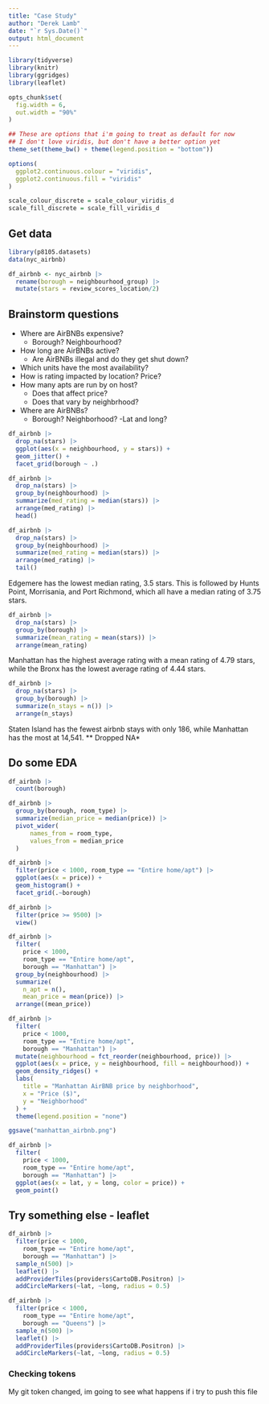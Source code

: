 ```yaml
---
title: "Case Study"
author: "Derek Lamb"
date: "`r Sys.Date()`"
output: html_document
---
```

```r
library(tidyverse)
library(knitr)
library(ggridges)
library(leaflet)

opts_chunk$set(
  fig.width = 6,
  out.width = "90%"
)

## These are options that i'm going to treat as default for now
## I don't love viridis, but don't have a better option yet
theme_set(theme_bw() + theme(legend.position = "bottom"))

options(
  ggplot2.continuous.colour = "viridis",
  ggplot2.continuous.fill = "viridis"
)

scale_colour_discrete = scale_colour_viridis_d
scale_fill_discrete = scale_fill_viridis_d
```

## Get data
```r
library(p8105.datasets)
data(nyc_airbnb)

df_airbnb <- nyc_airbnb |> 
  rename(borough = neighbourhood_group) |> 
  mutate(stars = review_scores_location/2)
```

## Brainstorm questions
- Where are AirBNBs expensive?
  - Borough? Neighbourhood?
- How long are AirBNBs active?
  - Are AirBNBs illegal and do they get shut down?
- Which units have the most availability?  
- How is rating impacted by location? Price?
- How many apts are run by on host?
  - Does that affect price?
  - Does that vary by neighbrhood?
- Where are AirBNBs?
  - Borough? Neighborhood?
  -Lat and long?

```r
df_airbnb |> 
  drop_na(stars) |> 
  ggplot(aes(x = neighbourhood, y = stars)) +
  geom_jitter() +
  facet_grid(borough ~ .)
```

```r
df_airbnb |> 
  drop_na(stars) |> 
  group_by(neighbourhood) |> 
  summarize(med_rating = median(stars)) |> 
  arrange(med_rating) |> 
  head()

df_airbnb |> 
  drop_na(stars) |> 
  group_by(neighbourhood) |> 
  summarize(med_rating = median(stars)) |> 
  arrange(med_rating) |> 
  tail()

```

Edgemere has the lowest median rating, 3.5 stars. This is followed by Hunts Point, Morrisania, and Port Richmond, which all have a median rating of 3.75 stars.

```r
df_airbnb |> 
  drop_na(stars) |> 
  group_by(borough) |> 
  summarize(mean_rating = mean(stars)) |> 
  arrange(mean_rating)
```

Manhattan has the highest average rating with a mean rating of 4.79 stars, while the Bronx has the lowest average rating of 4.44 stars.

```r
df_airbnb |> 
  drop_na(stars) |> 
  group_by(borough) |> 
  summarize(n_stays = n()) |> 
  arrange(n_stays)
```

Staten Island has the fewest airbnb stays with only 186, while Manhattan has the most at 14,541. ** Dropped NA*


## Do some EDA

```r
df_airbnb |> 
  count(borough)
```

```r
df_airbnb |> 
  group_by(borough, room_type) |> 
  summarize(median_price = median(price)) |> 
  pivot_wider(
      names_from = room_type,
      values_from = median_price
  )
```

```r
df_airbnb |> 
  filter(price < 1000, room_type == "Entire home/apt") |> 
  ggplot(aes(x = price)) +
  geom_histogram() + 
  facet_grid(.~borough)
```


```r
df_airbnb |> 
  filter(price >= 9500) |> 
  view()
```

```r
df_airbnb |> 
  filter(
    price < 1000, 
    room_type == "Entire home/apt",
    borough == "Manhattan") |> 
  group_by(neighbourhood) |> 
  summarize(
    n_apt = n(),
    mean_price = mean(price)) |> 
  arrange((mean_price))
```

```r
df_airbnb |> 
  filter(
    price < 1000, 
    room_type == "Entire home/apt",
    borough == "Manhattan") |>
  mutate(neighbourhood = fct_reorder(neighbourhood, price)) |> 
  ggplot(aes(x = price, y = neighbourhood, fill = neighbourhood)) +
  geom_density_ridges() + 
  labs(
    title = "Manhattan AirBNB price by neighborhood",
    x = "Price ($)",
    y = "Neighborhood"
  ) +
  theme(legend.position = "none")

ggsave("manhattan_airbnb.png")
```

```r

df_airbnb |> 
  filter(
    price < 1000, 
    room_type == "Entire home/apt",
    borough == "Manhattan") |> 
  ggplot(aes(x = lat, y = long, color = price)) +
  geom_point()
```

## Try something else - leaflet

```r
df_airbnb |> 
  filter(price < 1000, 
    room_type == "Entire home/apt",
    borough == "Manhattan") |> 
  sample_n(500) |> 
  leaflet() |> 
  addProviderTiles(providers$CartoDB.Positron) |> 
  addCircleMarkers(~lat, ~long, radius = 0.5)
```


```r
df_airbnb |> 
  filter(price < 1000, 
    room_type == "Entire home/apt",
    borough == "Queens") |> 
  sample_n(500) |> 
  leaflet() |> 
  addProviderTiles(providers$CartoDB.Positron) |> 
  addCircleMarkers(~lat, ~long, radius = 0.5)
```

### Checking tokens
My git token changed, im going to see what happens if i try to push this file